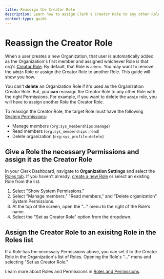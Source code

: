 ```yaml
---
title: Reassign the Creator Role
description: Learn how to assign Clerk's Creator Role to any other Role in an Organization.
content-type: guide
---
```


# Reassign the Creator Role

When a user creates a new Organization, that user is automatically added as the Organization's first member and assigned whichever Role is that org's [Creator Role](/docs/organizations/roles-permissions#the-creator-role). By default, that Role is `admin`. You may want to remove the `admin` Role or assign the Creator Role to another Role. This guide will show you how.

You can't **delete** an Organization Role if it's used as the Organization Creator Role. But, you **can** reassign the Creator Role to any other Role with the right Permissions. For example, if you want to delete the `admin` role, you will have to assign another Role the Creator Role.

To reassign the Creator Role, the target Role must have the following [System Permissions](/docs/organizations/roles-permissions#system-permissions):

- Manage members (`org:sys_memberships:manage`)
- Read members (`org:sys_memberships:read`)
- Delete organization (`org:sys_profile:delete`)

## Give a Role the necessary Permissions and assign it as the Creator Role

In your Clerk Dashboard, navigate to **Organization Settings** and select the [Roles tab](https://dashboard.clerk.com/last-active?path=roles). If you haven't already, [create a new Role](/docs/organizations/create-roles-permissions#create-a-new-role-for-your-organization) or select an existing Role from the list.

1. Select "Show System Permissions."
2. Select "Manage members," "Read members," and "Delete organization" System Permissions.
3. At the top of the screen, open the "..." menu to the right of the Role's name.
4. Select the "Set as Creator Role" option from the dropdown.

<Images 
  width={1512}
  height={914}
  src="/docs/images/guides/roles_set-creator-role-from-profile.png"
  alt=" "
/>

## Assign the Creator Role to an exisitng Role in the Roles list

If a Role has the necessary Permissions above, you can set it to the Creator Role in the Organization's list of Roles. Opening the  Role's "..." menu and selecting "Set as Creator Role."

<Images 
  width={1512}
  height={914}
  src="/docs/images/guides/roles_set-creator-role-from-list.png"
  alt=" "
/>

Learn more about Roles and Permissions in [Roles and Permissions](/docs/organizations/roles-permissions).